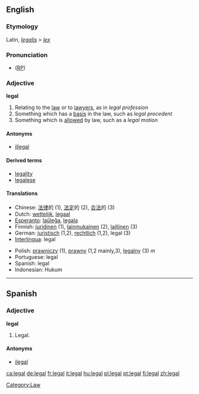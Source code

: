 ==English==

{{rank|winter|expect|nation|964|legal|spread|enter|consider}}


===Etymology===
Latin, ''[[legalis]]'' > ''[[lex]]''

===Pronunciation===
* ([[RP]]) {{IPA|/liːɡl/}}

===Adjective===
'''legal'''

# Relating to the [[law]] or to [[lawyer]]s, as in ''legal profession''
# Something which has a [[basis]] in the law, such as ''legal precedent''
# Something which is [[allow]]ed by law, such as a ''legal motion''

====Antonyms====
*[[illegal]]

====Derived terms====
*[[legality]]
*[[legalese]]

====Translations====
{{top}}
*Chinese: [[法律]]的 (1), [[法定]]的 (2), [[合法]]的 (3)
*Dutch: [[wettelijk]], [[legaal]]
*[[Esperanto]]: [[laŭleĝa]], [[legala]]
*Finnish: [[juridinen]] (1), [[lainmukainen]] (2), [[laillinen]] (3)
*German: [[juristisch]] (1,2), [[rechtlich]] (1,2), legal (3)
*[[Interlingua]]: legal
{{mid}}
*Polish: [[prawniczy]] (1), [[prawny]] (1,2 mainly,3), [[legalny]] (3) ''m''
*Portuguese: legal
*Spanish: legal
*Indonesian: Hukum
{{bottom}}

[[Category:Law]]

----

==Spanish==
===Adjective===
'''legal'''
# Legal.

====Antonyms====
*[[ilegal]]

[[ca:legal]]
[[de:legal]]
[[fr:legal]]
[[it:legal]]
[[hu:legal]]
[[pl:legal]]
[[pt:legal]]
[[fi:legal]]
[[zh:legal]]